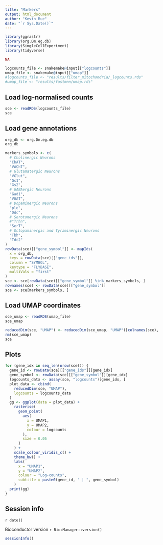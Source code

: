 ```yaml
---
title: "Markers"
output: html_document
author: "Kevin Rue"
date: "`r Sys.Date()`"
---
```


```r
library(ggrastr)
library(org.Dm.eg.db)
library(SingleCellExperiment)
library(tidyverse)
```

```r
NA
```

```r
logcounts_file <- snakemake@input[["logcounts"]]
umap_file <- snakemake@input[["umap"]]
#logcounts_file <- "results/filter_mitochondria/_logcounts.rds"
#umap_file <- "results/fastmnn/umap.rds"
```

## Load log-normalised counts

```r
sce <- readRDS(logcounts_file)
sce
```

## Load gene annotations

```r
org_db <- org.Dm.eg.db
org_db
```

```r
markers_symbols <- c(
  # Cholinergic Neurons
  "ChAT",
  "VAChT",
  # Glutamatergic Neurons
  "VGlut",
  "Gs1",
  "Gs2",
  # GABAergic Neurons
  "Gad1",
  "VGAT",
  # Dopaminergic Neurons
  "ple",
  "Ddc",
  # Serotonergic Neurons
  #"Trhn",
  "SerT",
  # Octopaminergic and Tyraminergic Neurons
  "Tbh",
  "Tdc2"
)
rowData(sce)[["gene_symbol"]] <- mapIds(
  x = org_db,
  keys = rowData(sce)[["gene_ids"]],
  column = "SYMBOL",
  keytype = "FLYBASE",
  multiVals = "first"
)
sce <- sce[rowData(sce)[["gene_symbol"]] %in% markers_symbols, ]
rownames(sce) <- rowData(sce)[["gene_symbol"]]
sce <- sce[markers_symbols, ]
```

## Load UMAP coordinates

```r
sce_umap <- readRDS(umap_file)
sce_umap
```

```r
reducedDim(sce, "UMAP") <- reducedDim(sce_umap, "UMAP")[colnames(sce), ]
rm(sce_umap)
sce
```

## Plots

```r
for (gene_idx in seq_len(nrow(sce))) {
  gene_id <- rowData(sce)[["gene_ids"]][gene_idx]
  gene_symbol <- rowData(sce)[["gene_symbol"]][gene_idx]
  logcounts_data <- assay(sce, "logcounts")[gene_idx, ]
  plot_data <- cbind(
    reducedDim(sce, "UMAP"),
    logcounts = logcounts_data
  )
  gg <- ggplot(data = plot_data) +
    rasterise(
      geom_point(
        aes(
          x = UMAP1,
          y = UMAP2,
          colour = logcounts
        ),
        size = 0.05
      )
    ) +
    scale_colour_viridis_c() +
    theme_bw() +
    labs(
      x = "UMAP1",
      y = "UMAP2",
      colour = "Log-counts",
      subtitle = paste0(gene_id, " | ", gene_symbol)
    )
  print(gg)
}
```

## Session info

`r date()`

Bioconductor version `r BiocManager::version()`

```r
sessionInfo()
```
